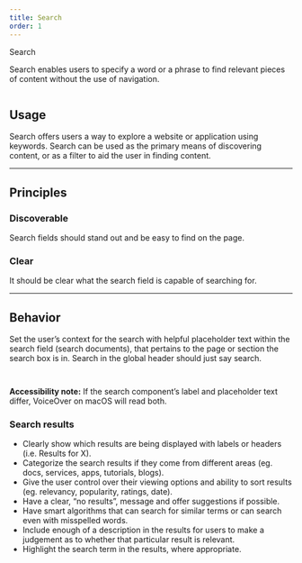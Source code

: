```yaml
---
title: Search
order: 1
---
```



<DocsHeading to="/api/search/" type="code">
  Search
</DocsHeading>

Search enables users to specify a word or a phrase to find relevant pieces of content without the use of navigation.

<figure>
  <img src="../../images/inputs/search-intro-image.png" alt="" />
</figure>

## Usage

Search offers users a way to explore a website or application using keywords. Search can be used as the primary means of discovering content, or as a filter to aid the user in finding content.

<span class="horizontal-spacer"></span>
<hr class="article-divider" />

## Principles

### Discoverable

Search fields should stand out and be easy to find on the page.

### Clear

It should be clear what the search field is capable of searching for.

<span class="horizontal-spacer"></span>
<hr class="article-divider" />

## Behavior

Set the user’s context for the search with helpful placeholder text within the search field (search documents), that pertains to the page or section the search box is in. Search in the global header should just say search.

<div class="two-col">
  <div class="row">
    <div class="col col-1">
      <figure>
        <img src="../../images/inputs/header-search.png" alt="" />
      </figure>
    </div>
    <div class="col col-2">
      <figure>
        <img src="../../images/inputs/inline-search.png" alt="" />
      </figure>
    </div>
  </div>
</div>

**Accessibility note:** If the search component’s label and placeholder text differ, VoiceOver on macOS will read both.

### Search results

- Clearly show which results are being displayed with labels or headers (i.e. Results for X).
- Categorize the search results if they come from different areas (eg. docs, services, apps, tutorials, blogs).
- Give the user control over their viewing options and ability to sort results (eg. relevancy, popularity, ratings, date).
- Have a clear, “no results”, message and offer suggestions if possible.
- Have smart algorithms that can search for similar terms or can search even with misspelled words.
- Include enough of a description in the results for users to make a judgement as to whether that particular result is relevant.
- Highlight the search term in the results, where appropriate.

<span class="horizontal-spacer"></span>
